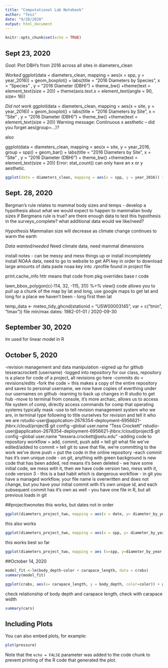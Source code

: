 ```yaml
---
title: "Computational Lab Notebook"
author: "Tess"
date: "9/28/2020"
output: html_document
---
```


```r
knitr::opts_chunk$set(echo = TRUE)
```

## Sept 23, 2020

*Goal:* Plot DBH's from 2016 across all sites in diameters_clean

*Worked* 
ggplot(data = diameters_clean, mapping = aes(x = spp, y = year_2016)) + geom_boxplot() + labs(title = "2016 Diameters by Species", x = "Species" , y = "2016 Diameter (DBH)") + theme_bw() +theme(text = element_text(size = 20)) + theme(axis.text.x = element_text(angle = 90, size= 16))

*Did not work*
ggplot(data = diameters_clean, mapping = aes(x = site, y = year_2016)) + geom_boxplot() + labs(title = "2016 Diameters by Site", x = "Site" , y = "2016 Diameter (DBH)") + theme_bw() +theme(text = element_text(size = 20))
Warning message:
Continuous x aesthetic -- did you forget aes(group=...)? 

also

ggplot(data = diameters_clean, mapping = aes(x = site, y = year_2016, group = spp)) + geom_bar() + labs(title = "2016 Diameters by Site", x = "Site" , y = "2016 Diameter (DBH)") + theme_bw() +theme(text = element_text(size = 20))
Error: stat_count() can only have an x or y aesthetic.
```r
ggplot(data = diameters_clean, mapping = aes(x = spp, y = year_2016)) + geom_boxplot() + labs(title = "2016 Diameters by Species", x = "Species" , y = "2016 Diameter (DBH)") + theme_bw() +theme(text = element_text(size = 20)) + theme(axis.text.x = element_text(angle = 90, size= 16))
```

## Sept. 28, 2020
Bergman's rule relates to mammal body sizes and temps - develop a hypothesis about what we would expect to happen to mammalian body sizes if Bergmans rule is true? are there enough data to test this hypothesis in the surveys_complete? what additional data would we like/need?

*Hypothesis* Mammalian size will decrease as climate change continues to warm the earth

*Data wanted/needed* Need climate data, need mammal dimensions


install notes - can be messy and mess things up or install incompletely
install NOAA data, need to go to website to get API key in order to download large amounts of data
paste noaa key into .rprofile found in project file

  print.cache_info httr
 means that code from pkg overrides base r code

lawn_bbox_polygon(c(-114, 32, -115, 31)) %>% view()
code allows you to pull up a chunk of the map by lat and long, use google maps to get lat and long for a place we haven't been - long first then lat

temp_data <- meteo_tidy_ghcnd(stationid = "USW00003145", var = c("tmin", "tmax"))
file min/max dates: 1982-01-01 / 2020-09-30

## September 30, 2020
lm used for linear model in R


## October 5, 2020
-revision management and data manipulation
-signed up for github tesseracrockett (username)
-logged into repository for our class, repository is a place for code of a project, all revisions go here
-commits do = revisions/edits
-fork the code = this makes a copy of the entire repository and saves to personal username, we now have copies of everthing under our usernames on github
-learning to back up changes in R studio to get hub
-move to terminal from console, it's more archaic, allows us to access file system of comp, directly access commands for comp that operating systems typically mask
-use to tell revision management system who we are, in terminal type following to title ourselves for revision and tell it who we are 
rstudio-user@application-2678354-deployment-6956621-jhbrx:/cloud/project$ git config --global user.name "Tess Crockett"
rstudio-user@application-2678354-deployment-6956621-jhbrx:/cloud/project$ git config --global user.name "tessera.crockett@selu.edu"
-adding code to repository 
  workflow = add, commit, push 
    add = tell git what file we've edited/added to
    commit = tell git to save that file, we're committing to the work we've done
    push = put the code in the online repository
-each commit has it's own unique code - on git, anything with green background is new code that has been added, red means it's been deleted
- we have some initial code, we mess with it, then we have code version two, mess with it, code version 3 - this is a bad habit which is dangerous workflow - in git you have a managed workflow, your file name is overwritten and does not change, but you have your initial commit with it's own unique id, and each subsequent commit has it's own as well - you have one file in R, but all previous loads in git 

##projecttwonotes
this works, but dates not in order
```r

ggplot(diameters_project_two, mapping = aes(x = date, y= diameter_by_year, group = spp)) +geom_point(size= .2 ) +geom_smooth(method = "lm") + theme_bw() +theme(axis.text.x = element_text(angle = 90, size = 14))
```

this also works
```r
ggplot(diameters_project_two, mapping = aes(x = spp, y= diameter_by_year, group = date)) +geom_point(size= .2 ) +geom_smooth(method = "lm", color ="navy", fill = "white") + theme_bw() +theme(axis.text.x = element_text(angle = 90, size = 14))
```

this works best so far
```r
ggplot(diameters_project_two, mapping = aes (x=spp, y=diameter_by_year, group = year)) +geom_line() + geom_smooth() + theme_bw() 
```





##October 14, 2020
```r
model_fit <-lm(body_depth~color + carapace_length, data = crabs)
summary(model_fit)

```


```r
ggplot(crabs, aes(x= carapace_length, y = body_depth, color=color)) + geom_point() + labs(x = "Carapace length (mm)", y= "Body depth (mm)", color = "Crab color") + scale_color_manual(values = c ("blue", "orange")) + geom_smooth(method = "lm") + annotate("text", x = 20, y = 30, label = "R^2 == 0.988", size = 5)
```
check relationship of body depth and carapace length, check with carapace width


```r
summary(cars)
```

## Including Plots

You can also embed plots, for example:

```r
plot(pressure)
```

Note that the `echo = FALSE` parameter was added to the code chunk to prevent printing of the R code that generated the plot.
